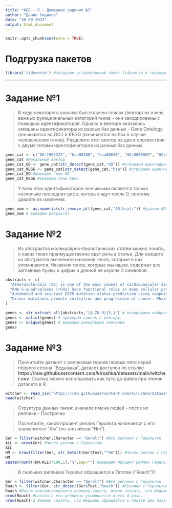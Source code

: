 ---
title: "ФББ - R - Домашнее задание №3"
author: "Данил Сидиков"
date: "30 09 2023"
output: html_document
---

```{r setup, include=FALSE}
knitr::opts_chunk$set(echo = TRUE)
```

# Подгрузка пакетов


```{r}
library('tidyverse') #загрузим установленный пакет tidyverse в текущую R сессию
```
***
# Задание №1

>В ходе некоторого анализа был получен список (вектор) из очень важных функциональных категорий генов - они закодированы с помощью идентификаторов. Однако в векторе оказались смешаны идентификаторы из разных баз данных - Gene Ontology (начинаются на GO:) и KEGG (начинаются на hsa в случае человеческих генов). Разделите этот вектор на два в соотвествии с двумя типами идентификаторов из разных баз данных.

```{r}
gene_cat <- c("GO:1902222", "hsa00380", "hsa00630", "GO:0006559", "GO:0042773", "hsa00350", "hsa00730", "GO:0051792", "GO:0006572", "GO:0006573", "GO:0032324", "GO:0006390", "GO:0009250", "hsa01212", "GO:0005978")
gene_cat #Начальный вектор
gene_cat_GO <- gene_cat[str_detect(gene_cat,"GO")] #отбираем идентификаторы из GO
gene_cat_KEGG <- gene_cat[str_detect(gene_cat,"hsa")] #отбираем идентификаторы из KEGG
gene_cat_GO #выведем гены GO
gene_cat_KEGG #выведем гены KEGG
``` 
>У всех этих идентификаторов значимыми являются только несколько последних цифр, которые идут после 0, поэтому давайте их извлечем.

```{r}
gene_num <- as.numeric(str_remove_all(gene_cat,"GO|hsa|:")) #удалим GO: или KEGG:, затем приведем числа к численному типу, чтобы избавиться от незначащих нулей.
gene_num # выведем результат
``` 

# Задание №2

>Из абстрактов молекулярно-биологических статей можно понять, о каких генах преимущественно идет речь в статье. Для каждого из абстрактов вычлените названия генов, которые в них упоминаются. Названия генов, которые мы ищем, содержат все заглавные буквы и цифры и длиной не короче 3 символов.

```{r}
abstracts <- c(
  "Atherosclerosis (AS) is one of the main causes of cardiovascular diseases (CVDs). Trimethylamine N-oxide (TMAO) exacerbates the development of AS. This study aimed to investigate the roles of TMAO in AS. In this study, mice were fed with high fat food (HF) and/or injected with TMAO. Oil red O staining was applied for histological analysis. ELISA, qRT-PCR, and western blot were conducted to determine the TMAO, serum, mRNA, and protein levels. CCK-8, colony formation assay, and flow cytometry assays were performed to detect the functions of human aortic endothelial cells (HUVECs). The results showed that TMAO induced thick internal and external walls and intimal plaques in vivo, and HUVECs dysfunction in vitro. TMAO and lncRNA enriched abundant transcript 1 (NEAT1) were increased in AS clinical samples and TMAO-HUVECs. Downregulated NEAT1 inhibited proliferation and promoted the apoptosis of HUVECs. NEAT1 regulated the expression of signal transducer and activator of transcription 3 (STAT3) via sponging miR-370-3p. Overexpression of miR-370-3p facilitated the effects of NEAT1 on the cellular functions of HUVECs, while STAT3 exerted opposing effects. The activation of STAT3 promoted the expression of flavin-containing monooxygenase-3 (FMO3). Taken together, our results show that TMAO-NEAT1/miR-370-3p/STAT3/FMO3 forms a positive feedback loop to exacerbate the development of AS. This novel feedback loop may be a promising therapeutic target for AS.",
  "RNA G-quadruplexes (rG4s) have functional roles in many cellular processes in diverse organisms. While a number of rG4 examples have been reported in coding messenger RNAs (mRNA), so far only limited works have studied rG4s in non-coding RNAs (ncRNAs), especially in long non-coding RNAs (lncRNAs) that are of emerging interest and significance in biology. Herein, we report that MALAT1 lncRNA contains conserved rG4 motifs, forming thermostable rG4 structures with parallel topology. We also show that rG4s in MALAT1 lncRNA can interact with NONO protein with high specificity and affinity in vitro and in nuclear cell lysate, and we provide cellular data to support that NONO protein recognizes MALAT1 lncRNA via rG4 motifs. Notably, we demonstrate that rG4s in MALAT1 lncRNA can be targeted by the rG4-specific small molecule, peptide, and L-aptamer, leading to the dissociation of MALAT1 rG4-NONO protein interaction. Altogether, this study uncovers new and important rG4s in MALAT1 lncRNAs, reveals their specific interactions with NONO protein, offers multiple strategies for targeting MALAT1 and its RNA-protein complex via its rG4 structure and illustrates the prevalence and significance of rG4s in ncRNAs.",
  "Automated and accurate EGFR mutation status prediction using computed tomography (CT) imagery is of great value for tailoring optimal treatments to non-small cell lung cancer (NSCLC) patients. However, existing deep learning based methods usually adopt a single task learning strategy to design and train EGFR mutation status prediction models with limited training data, which may be insufficient to learn distinguishable representations for promoting prediction performance. In this paper, a novel multi-task learning method named AIR-Net is proposed to precisely predict EGFR mutation status on CT images. First, an auxiliary image reconstruction task is effectively integrated with EGFR mutation status prediction, aiming at providing extra supervision at the training phase. Particularly, we adequately employ multi-level information in a shared encoder to generate more comprehensive representations of tumors. Second, a powerful feature consistency loss is further introduced to constrain semantic consistency of original and reconstructed images, which contributes to enhanced image reconstruction and offers more effective regularization to AIR-Net during training. Performance analysis of AIR-Net indicates that auxiliary image reconstruction plays an essential role in identifying EGFR mutation status. Furthermore, extensive experimental results demonstrate that our method achieves favorable performance against other competitive prediction methods. All the results executed in this study suggest that the effectiveness and superiority of AIR-Net in precisely predicting EGFR mutation status of NSCLC.",
  "Driver mutations promote initiation and progression of cancer. Pharmacological treatment can inhibit the action of the mutant protein; however, drug resistance almost invariably emerges. Multiple studies revealed that cancer drug resistance is based upon a plethora of distinct mechanisms. Drug resistance mutations can occur in the same protein or in different proteins; as well as in the same pathway or in parallel pathways, bypassing the intercepted signaling. The dilemma that the clinical oncologist is facing is that not all the genomic alterations as well as alterations in the tumor microenvironment that facilitate cancer cell proliferation are known, and neither are the alterations that are likely to promote metastasis. For example, the common KRasG12C driver mutation emerges in different cancers. Most occur in NSCLC, but some occur, albeit to a lower extent, in colorectal cancer and pancreatic ductal carcinoma. The responses to KRasG12C inhibitors are variable and fall into three categories, (i) new point mutations in KRas, or multiple copies of KRAS G12C which lead to higher expression level of the mutant protein; (ii) mutations in genes other than KRAS; (iii) original cancer transitioning to other cancer(s). Resistance to adagrasib, an experimental antitumor agent exerting its cytotoxic effect as a covalent inhibitor of the G12C KRas, indicated that half of the cases present multiple KRas mutations as well as allele amplification. Redundant or parallel pathways included MET amplification; emerging driver mutations in NRAS, BRAF, MAP2K1, and RET; gene fusion events in ALK, RET, BRAF, RAF1, and FGFR3; and loss-of-function mutations in NF1 and PTEN tumor suppressors. In the current review we discuss the molecular mechanisms underlying drug resistance while focusing on those emerging to common targeted cancer drivers. We also address questions of why cancers with a common driver mutation are unlikely to evolve a common drug resistance mechanism, and whether one can predict the likely mechanisms that the tumor cell may develop. These vastly important and tantalizing questions in drug discovery, and broadly in precision medicine, are the focus of our present review. We end with our perspective, which calls for target combinations to be selected and prioritized with the help of the emerging massive compute power which enables artificial intelligence, and the increased gathering of data to overcome its insatiable needs."
)

genes <- str_extract_all(abstracts,"[A-Z0-9]{3,}") # возвращаем найденный шаблон(согласно заданию) в каждой строке в список.
genes <- unlist(genes) # приведем список к вектору.
genes <- unique(genes) # выделим уникальные значения
genes
```
# Задание №3

>Прочитайте датасет с репликами героев первых пяти серий первого сезона “Ведьмака”, датасет доступен по ссылке **https://raw.githubusercontent.com/kirushka/datasets/main/witcher.csv**. Ссылку можно использовать как путь до файла при чтении датасета в R.

```{r}
witcher <- read_csv("https://raw.githubusercontent.com/kirushka/datasets/main/witcher.csv")
head(witcher)
```
>Структура данных такая: в начале имена людей - после их реплики.- Построчно

>Посчитайте, какой процент реплик Геральта начинается с его знаменитого “Хм” (по-английски “Hm”).

```{r}
Ger = filter(witcher,Character == "Geralt") #Все реплики с Геральтом
ALL <- nrow(Ger) #Число реплик с Геральтом
ALL
HM <- nrow(filter(Ger, str_detect(Ger$Text,"^Hm"))) #Число реплик с Геральтом, начинающимся на "Hm".
HM
paste(round((HM/ALL)*100,1),"%",sep="") #Выведем процент реплик Геральта начинается с его знаменитого “Хм” (по-английски “Hm”)
```
> В скольких репликах Геральт обращается к Плотве (“Roach”)?

```{r}
Ger = filter(witcher,Character == "Geralt") #Все реплики с Геральтом
Roach <- filter(Ger, str_detect(Ger$Text,"Roach")) #Реплики с Геральтом со словом "Roach".
Roach #После лингвистического анализа текста, можно сказать, что Ведьмак обращается к плотве два раза. Хотя сама плотва в его репликах упоминается всего 4 раза.
nrow(Roach) #плотва в его репликах упоминается всего 4 раза.
nrow(Roach)-2 #можно сказать, что Ведьмак обращается к плотве два раза.
```

